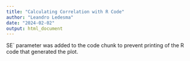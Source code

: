 ```yaml
---
title: "Calculating Correlation with R Code"
author: "Leandro Ledesma"
date: "2024-02-02"
output: html_document
---
```


SE` parameter was added to the code chunk to prevent printing of the R code that generated the plot.
